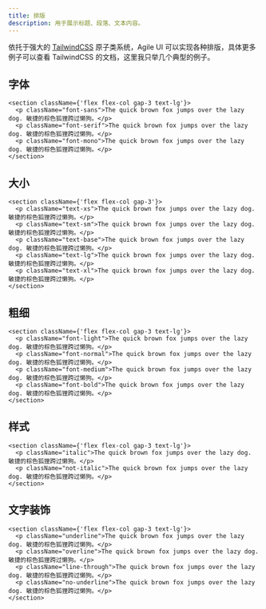 ```yaml
---
title: 排版
description: 用于展示标题、段落、文本内容。
---
```


依托于强大的 [TailwindCSS](https://tailwindcss.com/) 原子类系统，Agile UI 可以实现各种排版，具体更多例子可以查看 TailwindCSS 的文档，这里我只举几个典型的例子。

## 字体

```tsx preview
<section className={'flex flex-col gap-3 text-lg'}>
  <p className="font-sans">The quick brown fox jumps over the lazy dog. 敏捷的棕色狐狸跨过懒狗。</p>
  <p className="font-serif">The quick brown fox jumps over the lazy dog. 敏捷的棕色狐狸跨过懒狗。</p>
  <p className="font-mono">The quick brown fox jumps over the lazy dog. 敏捷的棕色狐狸跨过懒狗。</p>
</section>
```

## 大小

```tsx preview
<section className={'flex flex-col gap-3'}>
  <p className="text-xs">The quick brown fox jumps over the lazy dog. 敏捷的棕色狐狸跨过懒狗。</p>
  <p className="text-sm">The quick brown fox jumps over the lazy dog. 敏捷的棕色狐狸跨过懒狗。</p>
  <p className="text-base">The quick brown fox jumps over the lazy dog. 敏捷的棕色狐狸跨过懒狗。</p>
  <p className="text-lg">The quick brown fox jumps over the lazy dog. 敏捷的棕色狐狸跨过懒狗。</p>
  <p className="text-xl">The quick brown fox jumps over the lazy dog. 敏捷的棕色狐狸跨过懒狗。</p>
</section>
```

## 粗细

```tsx preview
<section className={'flex flex-col gap-3 text-lg'}>
  <p className="font-light">The quick brown fox jumps over the lazy dog. 敏捷的棕色狐狸跨过懒狗。</p>
  <p className="font-normal">The quick brown fox jumps over the lazy dog. 敏捷的棕色狐狸跨过懒狗。</p>
  <p className="font-medium">The quick brown fox jumps over the lazy dog. 敏捷的棕色狐狸跨过懒狗。</p>
  <p className="font-bold">The quick brown fox jumps over the lazy dog. 敏捷的棕色狐狸跨过懒狗。</p>
</section>
```

## 样式

```tsx preview
<section className={'flex flex-col gap-3 text-lg'}>
  <p className="italic">The quick brown fox jumps over the lazy dog. 敏捷的棕色狐狸跨过懒狗。</p>
  <p className="not-italic">The quick brown fox jumps over the lazy dog. 敏捷的棕色狐狸跨过懒狗。</p>
</section>
```

## 文字装饰

```tsx preview
<section className={'flex flex-col gap-3 text-lg'}>
  <p className="underline">The quick brown fox jumps over the lazy dog. 敏捷的棕色狐狸跨过懒狗。</p>
  <p className="overline">The quick brown fox jumps over the lazy dog. 敏捷的棕色狐狸跨过懒狗。</p>
  <p className="line-through">The quick brown fox jumps over the lazy dog. 敏捷的棕色狐狸跨过懒狗。</p>
  <p className="no-underline">The quick brown fox jumps over the lazy dog. 敏捷的棕色狐狸跨过懒狗。</p>
</section>
```
